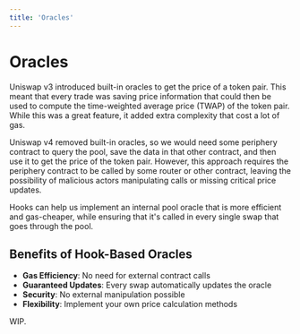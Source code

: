 ```yaml
---
title: 'Oracles'
---
```


# Oracles

Uniswap v3 introduced built-in oracles to get the price of a token pair.
This meant that every trade was saving price information that could then be used to compute the time-weighted average price (TWAP) of the token pair.
While this was a great feature, it added extra complexity that cost a lot of gas.

Uniswap v4 removed built-in oracles, so we would need some periphery contract to query the pool, save the data in that other contract, and then use it to get the price of the token pair.
However, this approach requires the periphery contract to be called by some router or other contract, leaving the possibility of malicious actors manipulating calls or missing critical price updates.

Hooks can help us implement an internal pool oracle that is more efficient and gas-cheaper, while ensuring that it's called in every single swap that goes through the pool.

## Benefits of Hook-Based Oracles

-   **Gas Efficiency**: No need for external contract calls
-   **Guaranteed Updates**: Every swap automatically updates the oracle
-   **Security**: No external manipulation possible
-   **Flexibility**: Implement your own price calculation methods

WIP.
